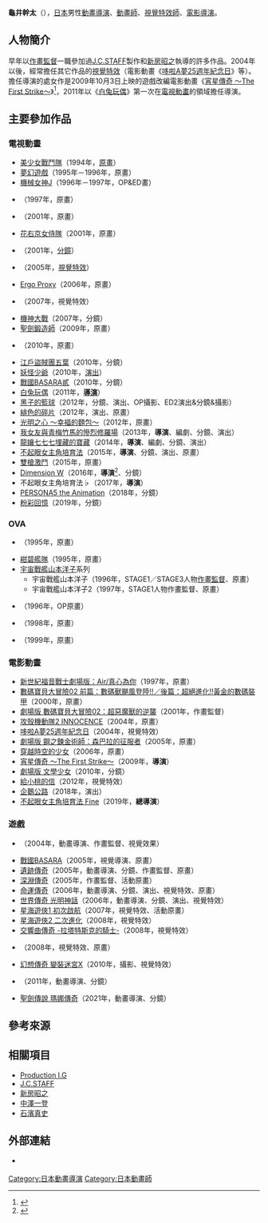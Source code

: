 {{multiple issues|
{{Notability Unreferenced|time=2016-09-11T14:37:33+00:00}}
{{Primarysources|time=2016-09-11T14:37:33+00:00}}
}}
{{noteTA|G1=Anime}}
{{japanese|japanese=亀井 幹太|kana=かめい かんた|romaji=Kamei Kanta}}
'''龜井幹太'''（{{lang-ja|亀井 幹太}}{{bd|||}}），[[日本|日本]]男性[[動畫|動畫]][[導演|導演]]、[[動畫師|動畫師]]、[[特殊效果|視覺特效師]]、[[電影導演|電影導演]]。

== 人物簡介 ==
早年以[[作畫監督|作畫監督]]一職參加過[[J.C.STAFF|J.C.STAFF]]製作和[[新房昭之|新房昭之]]執導的許多作品。2004年以後，經常擔任其它作品的[[特殊效果|視覺特效]]（電影動畫《[[哆啦A夢25週年紀念日|哆啦A夢25週年紀念日]]》等）。擔任導演的處女作是2009年10月3日上映的遊戲改編電影動畫《[[宵星傳奇|宵星傳奇 ～The First Strike～]]》<ref>{{Cite web|date=2009-10-02|url=http://www.famitsu.com/anime/news/1228090_1558.html|script-title=ja:ユーリとフレンの“ふたりの意思”を描きたかった、公開直前の『テイルズ オブ ヴェスペリア ～ The First Strike ～』の監督に聞く|publisher=[[Fami通|Fami通.com]]|accessdate=2016-09-11|language=ja|archive-date=2016-01-13|archive-url=https://web.archive.org/web/20160113044856/http://www.famitsu.com/anime/news/1228090_1558.html|dead-url=no}}</ref>，2011年以《[[白兔糖|白兔玩偶]]》第一次在[[電視動畫|電視動畫]]的領域擔任導演。

== 主要參加作品 ==
=== 電視動畫 ===
* [[美少女戰鬥隊|美少女戰鬥隊]]（1994年，[[原畫|原畫]]）
* [[夢幻遊戲|夢幻遊戲]]（1995年－1996年，原畫）
* [[機械女神#機械女神J|機械女神J]]（1996年－1997年，OP&ED畫）
* {{link-ja|EAT-MAN|EAT-MAN}}（1997年，原畫）
* {{link-ja|The Soul Taker ～魂狩～|The Soul Taker 〜魂狩〜}}（2001年，原畫）
* [[花右京女侍隊|花右京女侍隊]]（2001年，原畫）
* {{link-ja|PaRappa the Rapper|パラッパラッパー}}（2001年，[[分鏡|分鏡]]）
* {{link-ja|IGPX|IGPX}}（2005年，[[特殊效果|視覺特效]]）
* [[死亡代理人|Ergo Proxy]]（2006年，原畫）
* {{link-ja|新勇者萊汀|REIDEEN}}（2007年，視覺特效）
* [[機神大戰|機神大戰]]（2007年，分鏡）
* [[聖劍鍛造師|聖劍鍛造師]]（2009年，原畫）
* {{link-ja|書家|書家 (テレビアニメ)}}（2010年，原畫）
* [[江戶盜賊團五葉|江戶盜賊團五葉]]（2010年，分鏡）
* [[妖怪少爺|妖怪少爺]]（2010年，[[戲劇|演出]]）
* [[戰國BASARA系列|戰國BASARA貳]]（2010年，分鏡）
* [[白兔糖|白兔玩偶]]（2011年，'''[[導演|導演]]'''）
* [[黑子的籃球|黑子的籃球]]（2012年，分鏡、演出、OP攝影、ED2演出&分鏡&攝影）
* [[緋色的碎片|緋色的碎片]]（2012年，演出、原畫）
* [[光明之心_～幸福的麵包～|光明之心 ～幸福的麵包～]]（2012年，原畫）
* [[我女友與青梅竹馬的慘烈修羅場|我女友與青梅竹馬的慘烈修羅場]]（2013年，'''導演'''、編劇、分鏡、演出）
* [[龍孃七七七埋藏的寶藏|龍孃七七七埋藏的寶藏]]（2014年，'''導演'''、編劇、分鏡、演出）
* [[不起眼女主角培育法|不起眼女主角培育法]]（2015年，'''導演'''、分鏡、演出、原畫）
* [[雙槍激鬥|雙槍激鬥]]（2015年，原畫）
* [[Dimension_W_－第四次元－|Dimension W]]（2016年，'''導演'''<ref>{{Cite web|url=https://anime.eiga.com/program/104643/|title=Dimension W|publisher=Anime Hack|accessdate=2020-07-30|language=ja|archive-date=2020-10-26|archive-url=https://web.archive.org/web/20201026110443/https://anime.eiga.com/program/104643/|dead-url=no}}</ref>、分鏡）
* 不起眼女主角培育法♭（2017年，'''導演'''）
* [[女神異聞錄5|PERSONA5 the Animation]]（2018年，分鏡）
* [[粉彩回憶|粉彩回憶]]（2019年，分鏡）

=== OVA ===
* {{link-ja|魔物獵人妖子²|魔物ハンター妖子}}（1995年，原畫）
* [[紺碧艦隊|紺碧艦隊]]（1995年，原畫）
* [[宇宙戰艦山本洋子|宇宙戰艦山本洋子]]系列
** 宇宙戰艦山本洋子（1996年，STAGE1／STAGE3人物[[作畫監督|作畫監督]]、原畫）
** 宇宙戰艦山本洋子2（1997年，STAGE1人物作畫監督、原畫）
* {{link-ja|銀河少女傳說|銀河お嬢様伝説ユナ|銀河少女傳說 ～深暗的仙女～}}（1996年，OP原畫）
* {{link-ja|魔法王國的俏皮小公主|でたとこプリンセス}}（1998年，原畫）
* {{link-ja|星際迷航俏女郎|てなもんやボイジャーズ}}（1999年，原畫）

=== 電影動畫 ===
* [[新世紀福音戰士劇場版：Air/真心為你|新世紀福音戰士劇場版：Air/真心為你]]（1997年，原畫）
* [[數碼寶貝大冒險02#劇場版|數碼寶貝大冒險02 前篇：數碼獸颶風登陸!!／後篇：超絕進化!!黃金的數碼裝甲]]（2000年，原畫）
* [[數碼寶貝大冒險02#超惡魔獸的逆襲|劇場版 數碼寶貝大冒險02：超惡魔獸的逆襲]]（2001年，作畫監督）
* [[攻殼機動隊2_INNOCENCE|攻殼機動隊2 INNOCENCE]]（2004年，原畫）
* [[哆啦A夢25週年紀念日|哆啦A夢25週年紀念日]]（2004年，視覺特效）
* [[劇場版_鋼之鍊金術師_森巴拉的征服者|劇場版 鋼之鍊金術師：森巴拉的征服者]]（2005年，原畫）
* [[跳躍吧！時空少女|穿越時空的少女]]（2006年，原畫）
* [[宵星傳奇|宵星傳奇 ～The First Strike～]]（2009年，'''導演'''）
* [[文學少女#劇場版|劇場版 文學少女]]（2010年，分鏡）
* [[給小桃的信|給小桃的信]]（2012年，視覺特效）
* [[企鵝公路#动画电影|企鵝公路]]（2018年，演出）
* [[不起眼女主角培育法|不起眼女主角培育法 Fine]]（2019年，'''總導演'''）

=== 遊戲 ===
* {{link-ja|櫻花大戰V Episode 0 ～荒野的少女武士～|サクラ大戦V EPISODE 0〜荒野のサムライ娘〜}}（2004年，動畫導演、作畫監督、視覺效果）
* [[戰國BASARA系列|戰國BASARA]]（2005年，視覺導演、原畫）
* [[遺跡傳奇|遺跡傳奇]]（2005年，動畫導演、分鏡、作畫監督、原畫）
* [[深淵傳奇|深淵傳奇]]（2005年，作畫監督、活動原畫）
* [[命運傳奇|命運傳奇]]（2006年，動畫導演、分鏡、演出、視覺特效、原畫）
* [[世界傳奇_光明神話|世界傳奇 光明神話]]（2006年，動畫導演、分鏡、演出、視覺特效）
* [[星海遊俠1_初次啟航|星海遊俠1 初次啟航]]（2007年，視覺特效、活動原畫）
* [[星海遊俠2_二次進化|星海遊俠2 二次進化]]（2008年，視覺特效）
* [[交響曲傳奇_-拉塔特斯克的騎士-|交響曲傳奇 -拉塔特斯克的騎士-]]（2008年，視覺特效）
* {{link-ja|壞利歐樂園大震盪|ワリオランドシェイク}}（2008年，視覺特效、原畫）
* [[幻想傳奇_變裝迷宮X|幻想傳奇 變裝迷宮X]]（2010年，攝影、視覺特效）
* {{link-ja|時空幻境 世界傳奇 閃耀神話3|テイルズ オブ ザ ワールド レディアント マイソロジー3}}（2011年，動畫導演、分鏡）
* [[聖劍傳說_瑪娜傳奇|聖劍傳說 瑪娜傳奇]]（2021年，動畫導演、分鏡）

== 參考來源 ==
{{reflist}}

== 相關項目 ==
* [[Production_I.G|Production I.G]]
* [[J.C.STAFF|J.C.STAFF]]
* [[新房昭之|新房昭之]]
* [[中澤一登|中澤一登]]
* [[石濱真史|石濱真史]]

== 外部連結 ==
* {{Twitter|kantakamei}} {{ja icon}}

{{龜井幹太執導作品}}
{{DEFAULTSORT:Kamei Kanta}}
[[Category:日本動畫導演|Category:日本動畫導演]]
[[Category:日本動畫師|Category:日本動畫師]]